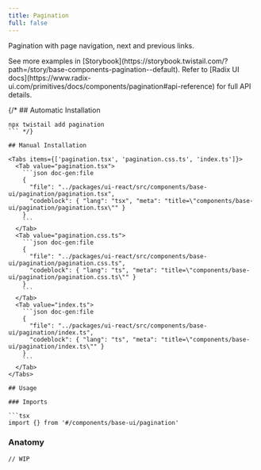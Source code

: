 ```yaml
---
title: Pagination
full: false
---
```


Pagination with page navigation, next and previous links.

<Callout type='info'>
  See more examples in [Storybook](https://storybook.twistail.com/?path=/story/base-components-pagination--default).
  Refer to [Radix UI docs](https://www.radix-ui.com/primitives/docs/components/pagination#api-reference) for full API details.
</Callout>

{/* ## Automatic Installation

```package-install
npx twistail add pagination
``` */}

## Manual Installation

<Tabs items={['pagination.tsx', 'pagination.css.ts', 'index.ts']}>
  <Tab value="pagination.tsx">
    ```json doc-gen:file
    {
      "file": "../packages/ui-react/src/components/base-ui/pagination/pagination.tsx",
      "codeblock": { "lang": "tsx", "meta": "title=\"components/base-ui/pagination/pagination.tsx\"" }
    }
    ```
  </Tab>
  <Tab value="pagination.css.ts">
    ```json doc-gen:file
    {
      "file": "../packages/ui-react/src/components/base-ui/pagination/pagination.css.ts",
      "codeblock": { "lang": "ts", "meta": "title=\"components/base-ui/pagination/pagination.css.ts\"" }
    }
    ```
  </Tab>
  <Tab value="index.ts">
    ```json doc-gen:file
    {
      "file": "../packages/ui-react/src/components/base-ui/pagination/index.ts",
      "codeblock": { "lang": "ts", "meta": "title=\"components/base-ui/pagination/index.ts\"" }
    }
    ```
  </Tab>
</Tabs>

## Usage

### Imports

```tsx
import {} from '#/components/base-ui/pagination'
```

### Anatomy

```tsx
// WIP
```
